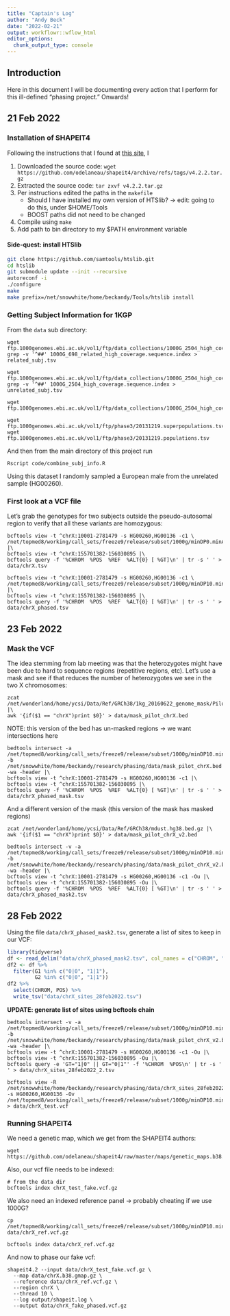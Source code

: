 ```yaml
---
title: "Captain's Log"
author: "Andy Beck"
date: "2022-02-21"
output: workflowr::wflow_html
editor_options:
  chunk_output_type: console
---
```


## Introduction

Here in this document I will be documenting every action that I perform for this ill-defined "phasing project." Onwards!

## 21 Feb 2022

### Installation of SHAPEIT4

Following the instructions that I found at [this site](https://odelaneau.github.io/shapeit4/#installation), I

1. Downloaded the source code: `wget https://github.com/odelaneau/shapeit4/archive/refs/tags/v4.2.2.tar.gz`
2. Extracted the source code: `tar zxvf v4.2.2.tar.gz`
3. Per instructions edited the paths in the `makefile`
    * Should I have installed my own version of HTSlib? -> edit: going to do this, under $HOME/Tools
    * BOOST paths did not need to be changed
4. Compile using `make`
5. Add path to bin directory to my $PATH environment variable

#### Side-quest: install HTSlib

```bash
git clone https://github.com/samtools/htslib.git
cd htslib
git submodule update --init --recursive
autoreconf -i
./configure
make
make prefix=/net/snowwhite/home/beckandy/Tools/htslib install
```

### Getting Subject Information for 1KGP

From the `data` sub directory:

```
wget ftp.1000genomes.ebi.ac.uk/vol1/ftp/data_collections/1000G_2504_high_coverage/1000G_698_related_high_coverage.sequence.index
grep -v '^##' 1000G_698_related_high_coverage.sequence.index > related_subj.tsv

wget ftp.1000genomes.ebi.ac.uk/vol1/ftp/data_collections/1000G_2504_high_coverage/1000G_2504_high_coverage.sequence.index
grep -v '^##' 1000G_2504_high_coverage.sequence.index > unrelated_subj.tsv

wget ftp.1000genomes.ebi.ac.uk/vol1/ftp/data_collections/1000G_2504_high_coverage/working/1kGP.3202_samples.pedigree_info.txt

wget ftp.1000genomes.ebi.ac.uk/vol1/ftp/phase3/20131219.superpopulations.tsv
wget ftp.1000genomes.ebi.ac.uk/vol1/ftp/phase3/20131219.populations.tsv
```

And then from the main directory of this project run

```
Rscript code/combine_subj_info.R
```

Using this dataset I randomly sampled a European male from the unrelated sample (HG00260).

### First look at a VCF file

Let's grab the genotypes for two subjects outside the pseudo-autosomal region to verify that all these variants are homozygous:

```
bcftools view -t ^chrX:10001-2781479 -s HG00260,HG00136 -c1 \
/net/topmed8/working/call_sets/freeze9/release/subset/1000g/minDP0.minAC1.PASS/freeze9.1000g.chrX.filtered.gtonly.minDP0.minAC1.PASS.bcf |\
bcftools view -t ^chrX:155701382-156030895 |\
bcftools query -f '%CHROM  %POS  %REF  %ALT{0} [ %GT]\n' | tr -s ' ' > data/chrX.tsv
```

```
bcftools view -t ^chrX:10001-2781479 -s HG00260,HG00136 -c1 \
/net/topmed8/working/call_sets/freeze9/release/subset/1000g/minDP10.minAC1.PASS.phased/freeze9.1000g.chrX.filtered.gtonly.minDP10.minAC1.PASS.phased.vcf.gz |\
bcftools view -t ^chrX:155701382-156030895 |\
bcftools query -f '%CHROM  %POS  %REF  %ALT{0} [ %GT]\n' | tr -s ' ' > data/chrX_phased.tsv
```

## 23 Feb 2022

### Mask the VCF

The idea stemming from lab meeting was that the heterozygotes might have been due to hard to sequence regions (repetitive regions, etc). Let's use a mask and see if that reduces the number of heterozygotes we see in the two X chromosomes:

```
zcat /net/wonderland/home/ycsi/Data/Ref/GRCh38/1kg_20160622_genome_mask/PilotMask/20160622.allChr.pilot_mask.bed.gz |\
awk '{if($1 == "chrX")print $0}' > data/mask_pilot_chrX.bed
```

NOTE: this version of the bed has un-masked regions -> we want intersections here

```
bedtools intersect -a /net/topmed8/working/call_sets/freeze9/release/subset/1000g/minDP10.minAC1.PASS.phased/freeze9.1000g.chrX.filtered.gtonly.minDP10.minAC1.PASS.phased.vcf.gz -b /net/snowwhite/home/beckandy/research/phasing/data/mask_pilot_chrX.bed -wa -header |\
bcftools view -t ^chrX:10001-2781479 -s HG00260,HG00136 -c1 |\
bcftools view -t ^chrX:155701382-156030895 |\
bcftools query -f '%CHROM  %POS  %REF  %ALT{0} [ %GT]\n' | tr -s ' ' > data/chrX_phased_mask.tsv
```

And a different version of the mask (this version of the mask has masked regions)

```
zcat /net/wonderland/home/ycsi/Data/Ref/GRCh38/mdust.hg38.bed.gz |\
awk '{if($1 == "chrX")print $0}' > data/mask_pilot_chrX_v2.bed
```

```
bedtools intersect -v -a /net/topmed8/working/call_sets/freeze9/release/subset/1000g/minDP10.minAC1.PASS.phased/freeze9.1000g.chrX.filtered.gtonly.minDP10.minAC1.PASS.phased.vcf.gz -b /net/snowwhite/home/beckandy/research/phasing/data/mask_pilot_chrX_v2.bed -wa -header |\
bcftools view -t ^chrX:10001-2781479 -s HG00260,HG00136 -c1 -Ou |\
bcftools view -t ^chrX:155701382-156030895 -Ou |\
bcftools query -f '%CHROM  %POS  %REF  %ALT{0} [ %GT]\n' | tr -s ' ' > data/chrX_phased_mask2.tsv
```

## 28 Feb 2022

Using the file `data/chrX_phased_mask2.tsv`, generate a list of sites to keep in our VCF:

```r
library(tidyverse)
df <- read_delim("data/chrX_phased_mask2.tsv", col_names = c("CHROM", "POS", "REF", "ALT", "G1", "G2"))
df2 <- df %>%
  filter(G1 %in% c("0|0", "1|1"),
         G2 %in% c("0|0", "1|1"))
df2 %>%
  select(CHROM, POS) %>%
  write_tsv("data/chrX_sites_28feb2022.tsv")
```

**UPDATE: generate list of sites using bcftools chain**

```
bedtools intersect -v -a /net/topmed8/working/call_sets/freeze9/release/subset/1000g/minDP10.minAC1.PASS.phased/freeze9.1000g.chrX.filtered.gtonly.minDP10.minAC1.PASS.phased.vcf.gz -b /net/snowwhite/home/beckandy/research/phasing/data/mask_pilot_chrX_v2.bed -wa -header |\
bcftools view -t ^chrX:10001-2781479 -s HG00260,HG00136 -c1 -Ou |\
bcftools view -t ^chrX:155701382-156030895 -Ou |\
bcftools query -e 'GT="1|0" || GT="0|1"' -f '%CHROM  %POS\n' | tr -s ' ' > data/chrX_sites_28feb2022_2.tsv
```


```
bcftools view -R /net/snowwhite/home/beckandy/research/phasing/data/chrX_sites_28feb2022.tsv -s HG00260,HG00136 -Ov /net/topmed8/working/call_sets/freeze9/release/subset/1000g/minDP10.minAC1.PASS.phased/freeze9.1000g.chrX.filtered.gtonly.minDP10.minAC1.PASS.phased.vcf.gz  > data/chrX_test.vcf
```

### Running SHAPEIT4

We need a genetic map, which we get from the SHAPEIT4 authors:

```
wget https://github.com/odelaneau/shapeit4/raw/master/maps/genetic_maps.b38.tar.gz
```

Also, our vcf file needs to be indexed:

```
# from the data dir
bcftools index chrX_test_fake.vcf.gz
```

We also need an indexed reference panel -> probably cheating if we use 1000G?

```
cp /net/topmed8/working/call_sets/freeze9/release/subset/1000g/minDP10.minAC1.PASS.phased/freeze9.1000g.chrX.filtered.gtonly.minDP10.minAC1.PASS.phased.vcf.gz data/chrX_ref.vcf.gz

bcftools index data/chrX_ref.vcf.gz
```

And now to phase our fake vcf:

```
shapeit4.2 --input data/chrX_test_fake.vcf.gz \
  --map data/chrX.b38.gmap.gz \
  --reference data/chrX_ref.vcf.gz \
  --region chrX \
  --thread 10 \
  --log output/shapeit.log \
  --output data/chrX_fake_phased.vcf.gz
```
